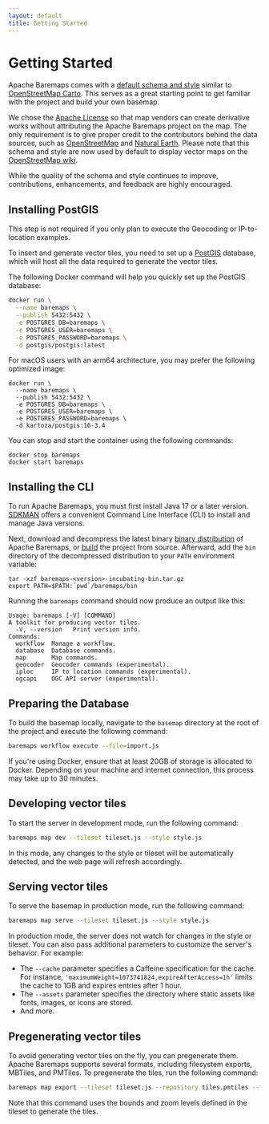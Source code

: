 ```yaml
---
layout: default
title: Getting Started
---
```


# Getting Started

Apache Baremaps comes with a [default schema and style](https://github.com/apache/incubator-baremaps/tree/main/basemap) similar to [OpenStreetMap Carto](https://github.com/gravitystorm/openstreetmap-carto). This serves as a great starting point to get familiar with the project and build your own basemap.

We chose the [Apache License](https://github.com/apache/incubator-baremaps/blob/main/LICENSE) so that map vendors can create derivative works without attributing the Apache Baremaps project on the map. The only requirement is to give proper credit to the contributors behind the data sources, such as [OpenStreetMap](https://www.openstreetmap.org/) and [Natural Earth](https://www.naturalearthdata.com/). Please note that this schema and style are now used by default to display vector maps on the [OpenStreetMap wiki](https://wiki.openstreetmap.org/wiki/Template:Vector_map).

While the quality of the schema and style continues to improve, contributions, enhancements, and feedback are highly encouraged.


<div style={{ marginTop: 20, height: 450 }}>
  <Map />
</div>

## Installing PostGIS

This step is not required if you only plan to execute the Geocoding or IP-to-location examples.

To insert and generate vector tiles, you need to set up a [PostGIS](https://postgis.net/) database, which will host all the data required to generate the vector tiles.

The following Docker command will help you quickly set up the PostGIS database:

```bash
docker run \
  --name baremaps \
  --publish 5432:5432 \
  -e POSTGRES_DB=baremaps \
  -e POSTGRES_USER=baremaps \
  -e POSTGRES_PASSWORD=baremaps \
  -d postgis/postgis:latest
```

For macOS users with an arm64 architecture, you may prefer the following optimized image:

```
docker run \
  --name baremaps \
  --publish 5432:5432 \
  -e POSTGRES_DB=baremaps \
  -e POSTGRES_USER=baremaps \
  -e POSTGRES_PASSWORD=baremaps \
  -d kartoza/postgis:16-3.4
```

You can stop and start the container using the following commands:

```
docker stop baremaps
docker start baremaps
```

## Installing the CLI

To run Apache Baremaps, you must first install Java 17 or a later version. [SDKMAN](https://sdkman.io/) offers a convenient Command Line Interface (CLI) to install and manage Java versions.

Next, download and decompress the latest binary [binary distribution](https://dist.apache.org/repos/dist/release/incubator/baremaps/) of Apache Baremaps, or [build](https://baremaps.apache.org/documentation/developer-manual/how-to-build-with-maven/) the project from source.
Afterward, add the `bin` directory of the decompressed distribution to your `PATH` environment variable:

```
tar -xzf baremaps-<version>-incubating-bin.tar.gz
export PATH=$PATH:`pwd`/baremaps/bin
```

Running the `baremaps` command should now produce an output like this:

```
Usage: baremaps [-V] [COMMAND]
A toolkit for producing vector tiles.
  -V, --version   Print version info.
Commands:
  workflow  Manage a workflow.
  database  Database commands.
  map       Map commands.
  geocoder  Geocoder commands (experimental).
  iploc     IP to location commands (experimental).
  ogcapi    OGC API server (experimental).
```

## Preparing the Database

To build the basemap locally, navigate to the `basemap` directory at the root of the project and execute the following command:

```bash
baremaps workflow execute --file=import.js
```

If you're using Docker, ensure that at least 20GB of storage is allocated to Docker. Depending on your machine and internet connection, this process may take up to 30 minutes.

## Developing vector tiles

To start the server in development mode, run the following command:

```bash
baremaps map dev --tileset tileset.js --style style.js
```

In this mode, any changes to the style or tileset will be automatically detected, and the web page will refresh accordingly.

## Serving vector tiles

To serve the basemap in production mode, run the following command:

```bash
baremaps map serve --tileset tileset.js --style style.js
```

In production mode, the server does not watch for changes in the style or tileset. You can also pass additional parameters to customize the server's behavior. For example:

- The `--cache` parameter specifies a Caffeine specification for the cache. For instance, `'maximumWeight=1073741824,expireAfterAccess=1h'` limits the cache to 1GB and expires entries after 1 hour.
- The `--assets` parameter specifies the directory where static assets like fonts, images, or icons are stored.
- And more.

## Pregenerating vector tiles

To avoid generating vector tiles on the fly, you can pregenerate them. Apache Baremaps supports several formats, including filesystem exports, MBTiles, and PMTiles. To pregenerate the tiles, run the following command:

```bash
baremaps map export --tileset tileset.js --repository tiles.pmtiles --format pmtiles
```

Note that this command uses the bounds and zoom levels defined in the tileset to generate the tiles.
